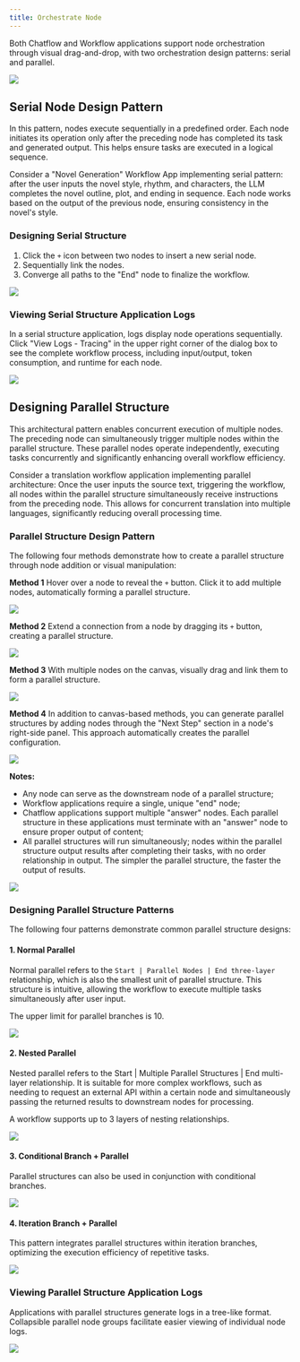 ```yaml
---
title: Orchestrate Node
---
```



Both Chatflow and Workflow applications support node orchestration through visual drag-and-drop, with two orchestration design patterns: serial and parallel.

![](https://assets-docs.dify.ai/dify-enterprise-mintlify/en/guides/workflow/3984e13db72e2bd19870f5764ec000cf.jpeg)

## Serial Node Design Pattern

In this pattern, nodes execute sequentially in a predefined order. Each node initiates its operation only after the preceding node has completed its task and generated output. This helps ensure tasks are executed in a logical sequence.

Consider a "Novel Generation" Workflow App implementing serial pattern: after the user inputs the novel style, rhythm, and characters, the LLM completes the novel outline, plot, and ending in sequence. Each node works based on the output of the previous node, ensuring consistency in the novel's style.

### Designing Serial Structure

1. Click the `+` icon between two nodes to insert a new serial node.
2. Sequentially link the nodes.
3. Converge all paths to the "End" node to finalize the workflow.

![](https://assets-docs.dify.ai/dify-enterprise-mintlify/en/guides/workflow/e8e884e146994b5f95cb16ec31cdd81b.png)

### Viewing Serial Structure Application Logs

In a serial structure application, logs display node operations sequentially. Click "View Logs - Tracing" in the upper right corner of the dialog box to see the complete workflow process, including input/output, token consumption, and runtime for each node.

![](https://assets-docs.dify.ai/dify-enterprise-mintlify/en/guides/workflow/1707ee3651f154fcb90c882a2aeab6e9.png)

## Designing Parallel Structure

This architectural pattern enables concurrent execution of multiple nodes. The preceding node can simultaneously trigger multiple nodes within the parallel structure. These parallel nodes operate independently, executing tasks concurrently and significantly enhancing overall workflow efficiency.

Consider a translation workflow application implementing parallel architecture: Once the user inputs the source text, triggering the workflow, all nodes within the parallel structure simultaneously receive instructions from the preceding node. This allows for concurrent translation into multiple languages, significantly reducing overall processing time.

### Parallel Structure Design Pattern

The following four methods demonstrate how to create a parallel structure through node addition or visual manipulation:

**Method 1** Hover over a node to reveal the `+` button. Click it to add multiple nodes, automatically forming a parallel structure.

![](https://assets-docs.dify.ai/dify-enterprise-mintlify/en/guides/workflow/b93ff4b81f2a5526a8787aa1e9fb314d.png)

**Method 2** Extend a connection from a node by dragging its `+` button, creating a parallel structure.

![](https://assets-docs.dify.ai/dify-enterprise-mintlify/en/guides/workflow/8deebdb38e3848966ed667e6ed97bdce.png)

**Method 3** With multiple nodes on the canvas, visually drag and link them to form a parallel structure.

![](https://assets-docs.dify.ai/dify-enterprise-mintlify/en/guides/workflow/3997bca0f5efa1a3c4a214dbe3ed1f0c.png)

**Method 4** In addition to canvas-based methods, you can generate parallel structures by adding nodes through the "Next Step" section in a node's right-side panel. This approach automatically creates the parallel configuration.

![](../../../img/orchestrate-node-parallel-design-method-4.jpeg)

**Notes:**

* Any node can serve as the downstream node of a parallel structure;
* Workflow applications require a single, unique "end" node;
* Chatflow applications support multiple "answer" nodes. Each parallel structure in these applications must terminate with an "answer" node to ensure proper output of content;
* All parallel structures will run simultaneously; nodes within the parallel structure output results after completing their tasks, with no order relationship in output. The simpler the parallel structure, the faster the output of results.

![](https://assets-docs.dify.ai/dify-enterprise-mintlify/en/guides/workflow/1d0884e4c9bfa548d84849871719d646.png)

### Designing Parallel Structure Patterns

The following four patterns demonstrate common parallel structure designs:

#### 1. Normal Parallel

Normal parallel refers to the `Start | Parallel Nodes | End three-layer` relationship, which is also the smallest unit of parallel structure. This structure is intuitive, allowing the workflow to execute multiple tasks simultaneously after user input.

The upper limit for parallel branches is 10.

![](https://assets-docs.dify.ai/dify-enterprise-mintlify/en/guides/workflow/5ba85864454880561ec95a37db382f20.png)

#### 2. Nested Parallel

Nested parallel refers to the Start | Multiple Parallel Structures | End multi-layer relationship. It is suitable for more complex workflows, such as needing to request an external API within a certain node and simultaneously passing the returned results to downstream nodes for processing.

A workflow supports up to 3 layers of nesting relationships.

![](https://assets-docs.dify.ai/dify-enterprise-mintlify/en/guides/workflow/036f9fcfb1d0f8dedbd34e90ebb64c29.png)

#### 3. Conditional Branch + Parallel

Parallel structures can also be used in conjunction with conditional branches.

![](https://assets-docs.dify.ai/dify-enterprise-mintlify/en/guides/workflow/d28637a39327032fa333fd49b9dd2e73.png)

#### 4. Iteration Branch + Parallel

This pattern integrates parallel structures within iteration branches, optimizing the execution efficiency of repetitive tasks.

![](https://assets-docs.dify.ai/dify-enterprise-mintlify/en/guides/workflow/bc06917031cf52c2e3d8cf9fe8a8dc8b.png)

### Viewing Parallel Structure Application Logs

Applications with parallel structures generate logs in a tree-like format. Collapsible parallel node groups facilitate easier viewing of individual node logs.

![](https://assets-docs.dify.ai/dify-enterprise-mintlify/en/guides/workflow/ad6acb838b58d2e0c8f99669b24aa20d.png)
